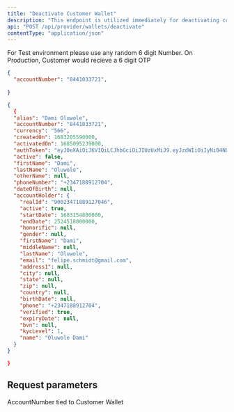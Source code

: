 ```yaml
---
title: "Deactivate Customer Wallet"
description: "This endpoint is utilized immediately for deactivating customer wallet"
api: "POST /api/provider/wallets/deactivate"
contentType: "application/json"
---
```


<Tip>
  For Test environment please use any random 6 digit Number. On Production,
  Customer would recieve a 6 digit OTP
</Tip>

<RequestExample>

```json Request
{
  "accountNumber": "8441033721",
  
}
```

</RequestExample>

<ResponseExample>

```json Response
{
  {
  "alias": "Dami Oluwole",
  "accountNumber": "8441033721",
  "currency": "566",
  "createdOn": 1683205590000,
  "activatedOn": 1685095239000,
  "authToken": "eyJ0eXAiOiJKV1QiLCJhbGciOiJIUzUxMiJ9.eyJzdWIiOiIyNi04NDQxMDMzNzIxIiwicm9sZXMiOltdLCJpc3MiOiJyZWFkeWNhc2giLCJTZXNzaW9uSUQiOiJXQVpJUkkgSUJSQUhJTSBWRU5UVVJFUyJ9.rPc_dvdhqradI1gRT8Lq8tJVJxPIRwX1SDm04wGTr6alIcETXfr0iYpjbxn4xmnvXIuHoNEOch54ArsfPdU0sw",
  "active": false,
  "firstName": "Dami",
  "lastName": "Oluwole",
  "otherName": null,
  "phoneNumber": "+2347188912704",
  "dateOfBirth": null,
  "accountHolder": {
    "realId": "90023471889127046",
    "active": true,
    "startDate": 1683154800000,
    "endDate": 2524518000000,
    "honorific": null,
    "gender": null,
    "firstName": "Dami",
    "middleName": null,
    "lastName": "Oluwole",
    "email": "felipe.schmidt@gmail.com",
    "address1": null,
    "city": null,
    "state": null,
    "zip": null,
    "country": null,
    "birthDate": null,
    "phone": "+2347188912704",
    "verified": true,
    "expiryDate": null,
    "bvn": null,
    "kycLevel": 1,
    "name": "Oluwole Dami"
  }
}

}
```

</ResponseExample>

## Request parameters

<ParamField body="accountNumber" type="number" required>
  AccountNumber tied to Customer Wallet
</ParamField>

